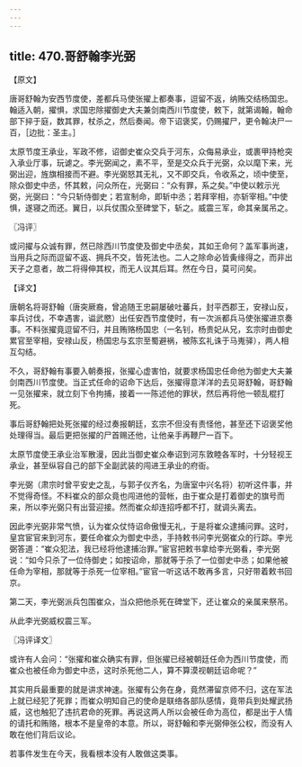 ```yaml
---
---
---
```

title: 470.哥舒翰李光弼
---



【原文】

唐哥舒翰为安西节度使，差都兵马使张擢上都奏事，逗留不返，纳贿交结杨国忠。翰适入朝，擢惧，求国忠除擢御史大夫兼剑南西川节度使，敕下，就第谒翰，翰命部下捽于庭，数其罪，杖杀之，然后奏闻。帝下诏褒奖，仍赐擢尸，更令翰决尸一百，［边批：圣主。］

太原节度王承业，军政不修，诏御史崔众交兵于河东，众侮易承业，或裹甲持枪突入承业厅事，玩谑之。李光弼闻之，素不平，至是交众兵于光弼，众以麾下来，光弼出迎，旌旗相接而不避。李光弼怒其无礼，又不即交兵，令收系之，顷中使至，除众御史中丞，怀其敕，问众所在，光弼曰：“众有罪，系之矣。”中使以敕示光弼，光弼曰：“今只斩侍御史；若宣制命，即斩中丞；若拜宰相，亦斩宰相。”中使惧，遂寝之而还。翼日，以兵仗围众至碑堂下，斩之。威震三军，命其亲属吊之。

〖冯评〗

或问擢与众诚有罪，然已除西川节度使及御史中丞矣，其如王命何？盖军事尚速，当用兵之际而逗留不返、拥兵不交，皆死法也。二人之除命必皆夤缘得之，而非出天子之意者，故二将得伸其权，而无人议其后耳。然在今日，莫可问矣。

【译文】

唐朝名将哥舒翰（唐突厥裔，曾追随王忠嗣屡破吐蕃兵，封平西郡王，安禄山反，率兵讨伐，不幸遇害，谥武愍）出任安西节度使时，有一次派都兵马使张擢进京奏事。不料张擢竟逗留不归，并且贿赂杨国忠（一名钊，杨贵妃从兄，玄宗时由御史累官至宰相，安禄山反，杨国忠与玄宗至蜀避祸，被陈玄礼诛于马嵬驿），两人相互勾结。

不久，哥舒翰有事要入朝奏报，张擢心虚害怕，就要求杨国忠任命他为御史大夫兼剑南西川节度使。当正式任命的诏命下达后，张擢得意洋洋的去见哥舒翰，哥舒翰一见张擢来，就立刻下令拘捕，接着一一陈述他的罪状，然后再将他一顿乱棍打死。

事后哥舒翰把处死张擢的经过奏报朝廷，玄宗不但没有责怪他，甚至还下诏褒奖他处理得当。最后更把张擢的尸首赐还他，让他亲手再鞭尸一百下。

太原节度使王承业治军散漫，因此当御史崔众奉诏到河东敦睦各军时，十分轻视王承业，甚至纵容自己的部下全副武装的闯进王承业的府衙。

李光弼（肃宗时曾平安史之乱，与郭子仪齐名，为唐室中兴名将）初听这件事，并不觉得奇怪。不料崔众的部众竟也闯进他的营帐，由于崔众是打着御史的旗号而来，所以李光弼只有出营迎接。然而崔众却连招呼都不打，就调头离去。

因此李光弼非常气愤，认为崔众仗恃诏命傲慢无礼，于是将崔众逮捕问罪。这时，皇宫宦官来到河东，要任命崔众为御史中丞，手持敕书问李光弼崔众的行踪。李光弼答道：“崔众犯法，我已经将他逮捕治罪。”宦官把敕书拿给李光弼看，李光弼说：“如今只杀了一位侍御史；如按诏命，那就等于杀了一位御史中丞；如果他被任命为宰相，那就等于杀死一位宰相。”宦官一听这话不敢再多言，只好带着敕书回京。

第二天，李光弼派兵包围崔众，当众把他杀死在碑堂下，还让崔众的亲属来祭吊。

从此李光弼威权震三军。

〖冯评译文〗

或许有人会问：“张擢和崔众确实有罪，但张擢已经被朝廷任命为西川节度使，而崔众也被任命为御史中丞，这时杀死他二人，算不算漠视朝廷诏命呢？”

其实用兵最重要的就是讲求神速。张擢有公务在身，竟然滞留京师不归，这在军法上就已经犯了死罪；而崔众明知自己的使命是联络各部队感情，竟带兵到处耀武扬威，这也触犯了违抗君命的死罪。再说这两人所以会被任命为高位，都是出于人情的请托和贿赂，根本不是皇帝的本意。所以，哥舒翰和李光弼伸张公权，而没有人敢在他们背后议论。

若事件发生在今天，我看根本没有人敢做这类事。